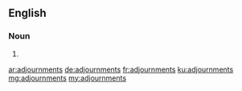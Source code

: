 ==English==

===Noun===
{{head|en}}

# {{plural of|adjournment}}

[[ar:adjournments]]
[[de:adjournments]]
[[fr:adjournments]]
[[ku:adjournments]]
[[mg:adjournments]]
[[my:adjournments]]